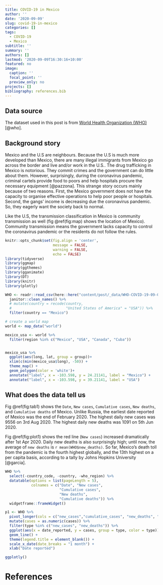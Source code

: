 ```yaml
---
title: COVID-19 in Mexico
author: ''
date: '2020-09-09'
slug: covid-19-in-mexico
categories: []
tags:
  - COVID-19
  - Mexico
subtitle: ''
summary: ''
authors: []
lastmod: '2020-09-09T16:30:16+10:00'
featured: no
image:
  caption: ''
  focal_point: ''
  preview_only: no
projects: []
bibliography: references.bib
---
```


## Data source
The dataset used in this post is from [World Health Organization (WHO)](https://covid19.who.int/table)[@who].

## Background story

Mexico and the U.S are neighbours. Because the U.S is much more developed than Mexico, there are many illegal immigrants from Mexico go across the border and live and/or work in the U.S.. The drug trafficking in Mexico is notorious. They commit crimes and the government can do little about them. However, surprisingly, during the coronavirus pandemic, criminal cartels provide food to poors and help hospitals procure the necessary equipment [@pazzona]. This strange story occurs mainly because of two reasons. First, the Mexico government does not have the capacity to organise effective operations to help poor people or hospitals. Second, the gangs' income is decreasing due the coronavirus pandemic. So, they eagerly want the society back to normal.

Like the U.S, the transmission classification in Mexico is community transmission as well (fig \@ref(fig:map) shows the location of Mexico). Community transmission means the government lacks capacity to control the coronavirus pandemic or the residents do not follow the rules. 

```r
knitr::opts_chunk$set(fig.align = 'center',
                      message = FALSE,
                      warning = FALSE,
                      echo = FALSE)
library(tidyverse)
library(ggmap)
library(ggthemes)
library(gganimate)
library(DT)
library(knitr)
library(plotly)
```


```r
WHO <- readr::read_csv(here::here("content/post/_data/WHO-COVID-19-09-09-2020.csv")) %>% 
  janitor::clean_names() %>% 
  # mutate(country = recode(country,
  #                         "United States of America" = "USA")) %>% 
  filter(country == "Mexico")
```


```r
# create a world map
world <- map_data("world")

mexico_usa <- world %>% 
  filter(region %in% c("Mexico", "USA", "Canada", "Cuba"))


mexico_usa %>% 
  ggplot(aes(long, lat, group = group))+
  xlim(c(min(mexico_usa$long), -50)) +
  theme_map() +
  geom_polygon(color = 'white')+
  annotate("label", x = -103.598, y = 24.21141, label = "Mexico") +
  annotate("label", x = -103.598, y = 39.21141, label = "USA")

```

## What does the data tell us

Fig \@ref(fig:tab1) shows the `Date`, `New cases`, `Cumulative cases`, `New deaths`, and `Cumulative deaths` of Mexico. Unlike Russia, the earliest date reported of Mexico was the end of February 2020. The highest daily new cases was 9556 on 3rd Aug 2020. The highest daily new deaths was 1091 on 5th Jun 2020.

Fig \@ref(fig:plot1) shows the red line (`New cases`) increased dramatically after 1st Apr 2020. Daily new deaths is also surprisingly high; until now, the average of `new deaths` is `r mean(WHO$new_deaths)`. So far, Mexico's death toll from the pandemic is the fourth highest globally, and the 13th highest on a per capita basis, according to a tally by Johns Hopkins University [@garcia].

```r
WHO %>% 
  select(-country_code, -country, -who_region) %>% 
  datatable(options = list(pageLength = 5),
            colnames = c("Date", "New cases", 
                         "Cumulative cases", 
                         "New deaths", 
                         "Cumulative deaths")) %>% 
  widgetframe::frameWidget()
```

```r
p1 <- WHO %>% 
  pivot_longer(cols = c("new_cases","cumulative_cases", "new_deaths", "cumulative_deaths"), names_to = "type", values_to = "cases") %>% 
  mutate(cases = as.numeric(cases)) %>% 
  filter(type %in% c("new_cases", "new_deaths")) %>% 
  ggplot(aes(x = date_reported, y = cases, group = type, color = type)) +
  geom_line() +
  theme(legend.title = element_blank()) +
  scale_x_date(date_breaks = "1 month") +
  xlab("Date reported")

ggplotly()
```

# References
